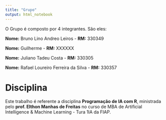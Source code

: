 ```yaml
---
title: "Grupo"
output: html_notebook
---
```



O Grupo é composto por 4 integrantes. São eles:



**Nome:** Bruno Lino Andreo Leiros - **RM:** 330349

**Nome:** Guilherme - **RM:** XXXXXX

**Nome:** Juliano Tadeu Costa - **RM:** 330305

**Nome:** Rafael Loureiro Ferreira da Silva - **RM:** 330357



# Disciplina

Este trabalho é referente a disciplina **Programação de IA com R**, ministrada pelo **prof. Elthon Manhas de Freitas** no curso de MBA de Artificial Intelligence & Machine Learning - Tura 1IA da FIAP.